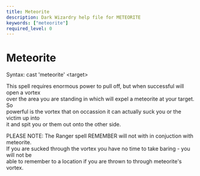 ```yaml
---
title: Meteorite
description: Dark Wizardry help file for METEORITE
keywords: ["meteorite"]
required_level: 0
---
```


# Meteorite

Syntax: cast 'meteorite' \<target\>  

This spell requires enormous power to pull off, but when successful will open a vortex  
over the area you are standing in which will expel a meteorite at your target. So  
powerful is the vortex that on occassion it can actually suck you or the victim up into  
it and spit you or them out onto the other side.  

PLEASE NOTE: The Ranger spell REMEMBER will not with in conjuction with meteorite.  
If you are sucked through the vortex you have no time to take baring - you will not be  
able to remember to a location if you are thrown to through meteorite's vortex.